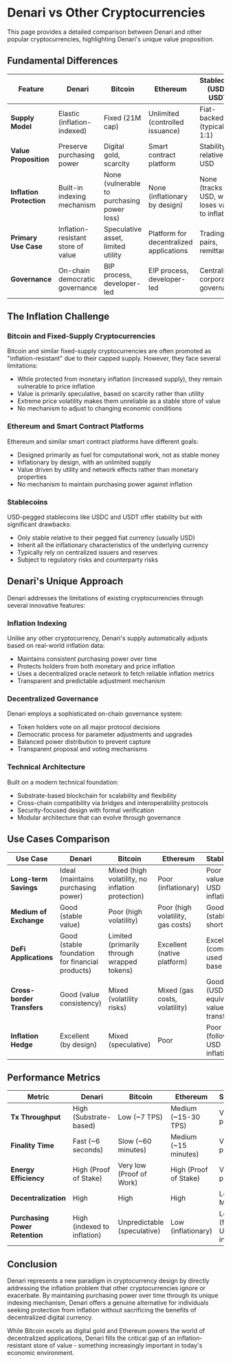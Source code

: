 # Denari vs Other Cryptocurrencies

This page provides a detailed comparison between Denari and other popular cryptocurrencies, highlighting Denari's unique value proposition.

## Fundamental Differences

| Feature | Denari | Bitcoin | Ethereum | Stablecoins (USDC, USDT) |
|---------|--------|---------|----------|--------------------------|
| **Supply Model** | Elastic (inflation-indexed) | Fixed (21M cap) | Unlimited (controlled issuance) | Fiat-backed (typically 1:1) |
| **Value Proposition** | Preserve purchasing power | Digital gold, scarcity | Smart contract platform | Stability relative to USD |
| **Inflation Protection** | Built-in indexing mechanism | None (vulnerable to purchasing power loss) | None (inflationary by design) | None (tracks USD, which loses value to inflation) |
| **Primary Use Case** | Inflation-resistant store of value | Speculative asset, limited utility | Platform for decentralized applications | Trading pairs, remittances |
| **Governance** | On-chain democratic governance | BIP process, developer-led | EIP process, developer-led | Centralized corporate governance |

## The Inflation Challenge

### Bitcoin and Fixed-Supply Cryptocurrencies

Bitcoin and similar fixed-supply cryptocurrencies are often promoted as "inflation-resistant" due to their capped supply. However, they face several limitations:

- While protected from monetary inflation (increased supply), they remain vulnerable to price inflation
- Value is primarily speculative, based on scarcity rather than utility
- Extreme price volatility makes them unreliable as a stable store of value
- No mechanism to adjust to changing economic conditions

### Ethereum and Smart Contract Platforms

Ethereum and similar smart contract platforms have different goals:

- Designed primarily as fuel for computational work, not as stable money
- Inflationary by design, with an unlimited supply
- Value driven by utility and network effects rather than monetary properties
- No mechanism to maintain purchasing power against inflation

### Stablecoins

USD-pegged stablecoins like USDC and USDT offer stability but with significant drawbacks:

- Only stable relative to their pegged fiat currency (usually USD)
- Inherit all the inflationary characteristics of the underlying currency
- Typically rely on centralized issuers and reserves
- Subject to regulatory risks and counterparty risks

## Denari's Unique Approach

Denari addresses the limitations of existing cryptocurrencies through several innovative features:

### Inflation Indexing

Unlike any other cryptocurrency, Denari's supply automatically adjusts based on real-world inflation data:

- Maintains consistent purchasing power over time
- Protects holders from both monetary and price inflation
- Uses a decentralized oracle network to fetch reliable inflation metrics
- Transparent and predictable adjustment mechanism

### Decentralized Governance

Denari employs a sophisticated on-chain governance system:

- Token holders vote on all major protocol decisions
- Democratic process for parameter adjustments and upgrades
- Balanced power distribution to prevent capture
- Transparent proposal and voting mechanisms

### Technical Architecture

Built on a modern technical foundation:

- Substrate-based blockchain for scalability and flexibility
- Cross-chain compatibility via bridges and interoperability protocols
- Security-focused design with formal verification
- Modular architecture that can evolve through governance

## Use Cases Comparison

| Use Case | Denari | Bitcoin | Ethereum | Stablecoins |
|----------|--------|---------|----------|-------------|
| **Long-term Savings** | Ideal (maintains purchasing power) | Mixed (high volatility, no inflation protection) | Poor (inflationary) | Poor (loses value with USD inflation) |
| **Medium of Exchange** | Good (stable value) | Poor (high volatility) | Poor (high volatility, gas costs) | Good (stable in short term) |
| **DeFi Applications** | Good (stable foundation for financial products) | Limited (primarily through wrapped tokens) | Excellent (native platform) | Excellent (commonly used as base pair) |
| **Cross-border Transfers** | Good (value consistency) | Mixed (volatility risks) | Mixed (gas costs, volatility) | Good (USD-equivalent value transfer) |
| **Inflation Hedge** | Excellent (by design) | Mixed (speculative) | Poor | Poor (follows USD inflation) |

## Performance Metrics

| Metric | Denari | Bitcoin | Ethereum | Stablecoins |
|--------|--------|---------|----------|-------------|
| **Tx Throughput** | High (Substrate-based) | Low (~7 TPS) | Medium (~15-30 TPS) | Varies by platform |
| **Finality Time** | Fast (~6 seconds) | Slow (~60 minutes) | Medium (~15 minutes) | Varies by platform |
| **Energy Efficiency** | High (Proof of Stake) | Very low (Proof of Work) | High (Proof of Stake) | Varies by platform |
| **Decentralization** | High | High | High | Low to Medium |
| **Purchasing Power Retention** | High (indexed to inflation) | Unpredictable (speculative) | Low (inflationary) | Low (follows USD inflation) |

## Conclusion

Denari represents a new paradigm in cryptocurrency design by directly addressing the inflation problem that other cryptocurrencies ignore or exacerbate. By maintaining purchasing power over time through its unique indexing mechanism, Denari offers a genuine alternative for individuals seeking protection from inflation without sacrificing the benefits of decentralized digital currency.

While Bitcoin excels as digital gold and Ethereum powers the world of decentralized applications, Denari fills the critical gap of an inflation-resistant store of value - something increasingly important in today's economic environment. 